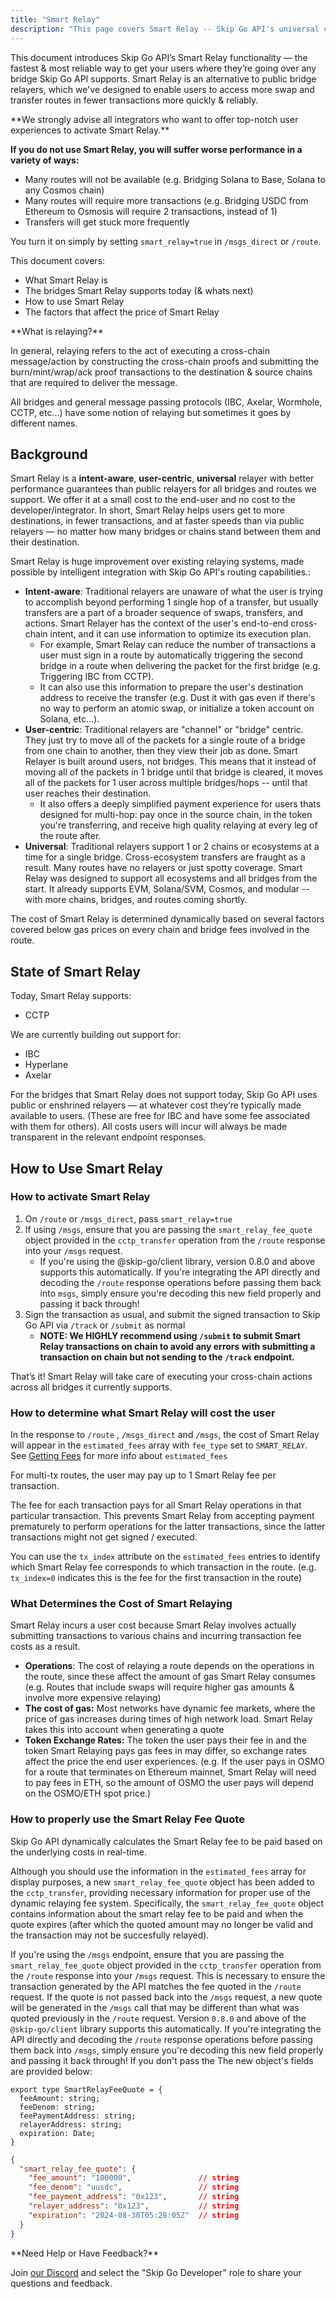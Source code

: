 ```yaml
---
title: "Smart Relay"
description: "This page covers Smart Relay -- Skip Go API's universal cross-chain data & token delivery service"
---
```


This document introduces Skip Go API’s Smart Relay functionality — the fastest & most reliable way to get your users where they’re going over any bridge Skip Go API supports. Smart Relay is an alternative to public bridge relayers, which we've designed to enable users to access more swap and transfer routes in fewer transactions more quickly & reliably.


 <Warning>
 **We strongly advise all integrators who want to offer top-notch user experiences to activate Smart Relay.**
 
 **If you do not use Smart Relay, you will suffer worse performance in a variety of ways:** 
 
 * Many routes will not be available (e.g. Bridging Solana to Base, Solana to any Cosmos chain)
 * Many routes will require more transactions (e.g. Bridging USDC from Ethereum to Osmosis will require 2 transactions, instead of 1)
 * Transfers will get stuck more frequently
 
 You turn it on simply by setting `smart_relay=true` in `/msgs_direct` or `/route`.
</Warning>

This document covers: 

* What Smart Relay is
* The bridges Smart Relay supports today (& whats next)
* How to use Smart Relay
* The factors that affect the price of Smart Relay


 <Info>
 **What is relaying?**
 
 In general, relaying refers to the act of executing a cross-chain message/action by constructing the cross-chain proofs and submitting the burn/mint/wrap/ack proof transactions to the destination & source chains that are required to deliver the message.
 
 All bridges and general message passing protocols (IBC, Axelar, Wormhole, CCTP, etc…) have some notion of relaying but sometimes it goes by different names.
</Info>

## Background

Smart Relay is a **intent-aware**, **user-centric**, **universal** relayer with better performance guarantees than public relayers for all bridges and routes we support. We offer it at a small cost to the end-user and no cost to the developer/integrator. In short, Smart Relay helps users get to more destinations, in fewer transactions, and at faster speeds than via public relayers — no matter how many bridges or chains stand between them and their destination. 

Smart Relay is huge improvement over existing relaying systems, made possible by intelligent integration with Skip Go API's routing capabilities.: 

* **Intent-aware**: Traditional relayers are unaware of what the user is trying to accomplish beyond performing 1 single hop of a transfer, but usually transfers are a part of a broader sequence of swaps, transfers, and actions. Smart Relayer has the context of the user's end-to-end cross-chain intent, and it can use information to optimize its execution plan.  
   * For example, Smart Relay can reduce the number of transactions a user must sign in a route by automatically triggering the second bridge in a route when delivering the packet for the first bridge (e.g. Triggering IBC from CCTP).  
   * It can also use this information to prepare the user's destination address to receive the transfer (e.g. Dust it with gas even if there's no way to perform an atomic swap, or initialize a token account on Solana, etc...).
* **User-centric**: Traditional relayers are "channel" or "bridge" centric. They just try to move all of the packets for a single route of a bridge from one chain to another, then they view their job as done. Smart Relayer is built around users, not bridges. This means that it instead of moving all of the packets in 1 bridge until that bridge is cleared, it moves all of the packets for 1 user across multiple bridges/hops -- until that user reaches their destination.  
   * It also offers a deeply simplified payment experience for users thats designed for multi-hop: pay once in the source chain, in the token you're transferring, and receive high quality relaying at every leg of the route after.
* **Universal**: Traditional relayers support 1 or 2 chains or ecosystems at a time for a single bridge. Cross-ecosystem transfers are fraught as a result. Many routes have no relayers or just spotty coverage. Smart Relay was designed to support all ecosystems and all bridges from the start. It already supports EVM, Solana/SVM, Cosmos, and modular -- with more chains, bridges, and routes coming shortly.

The cost of Smart Relay is determined dynamically based on several factors covered below gas prices on every chain and bridge fees involved in the route.

## State of Smart Relay

Today, Smart Relay supports: 

* CCTP

We are currently building out support for: 

* IBC
* Hyperlane
* Axelar

For the bridges that Smart Relay does not support today, Skip Go API uses public or enshrined relayers — at whatever cost they’re typically made available to users. (These are free for IBC and have some fee associated with them for others). All costs users will incur will always be made transparent in the relevant endpoint responses.

## How to Use Smart Relay

### How to activate Smart Relay

1. On `/route` or `/msgs_direct`, pass `smart_relay=true`
2. If using `/msgs`, ensure that you are passing the `smart_relay_fee_quote` object provided in the `cctp_transfer` operation from the `/route` response into your `/msgs` request. 
   - If you're using the @skip-go/client library, version 0.8.0 and above supports this automatically. If you're integrating the API directly and decoding the `/route` response operations before passing them back into `msgs`, simply ensure you're decoding this new field properly and passing it back through!
3. Sign the transaction as usual, and submit the signed transaction to Skip Go API via `/track` or `/submit` as normal  
   - **NOTE: We HIGHLY recommend using `/submit` to submit Smart Relay transactions on chain to avoid any errors with submitting a transaction on chain but not sending to the `/track` endpoint.**

That’s it! Smart Relay will take care of executing your cross-chain actions across all bridges it currently supports.

### How to determine what Smart Relay will cost the user

In the response to `/route` , `/msgs_direct` and `/msgs`, the cost of Smart Relay will appear in the `estimated_fees` array with `fee_type` set to `SMART_RELAY`. See [Getting Fees](/fe-info) for more info about `estimated_fees`

For multi-tx routes, the user may pay up to 1 Smart Relay fee per transaction. 

The fee for each transaction pays for all Smart Relay operations in that particular transaction. This prevents Smart Relay from accepting payment prematurely to perform operations for the latter transactions, since the latter transactions might not get signed / executed. 

You can use the `tx_index` attribute on the `estimated_fees` entries to identify which Smart Relay fee corresponds to which transaction in the route. (e.g. `tx_index=0` indicates this is the fee for the first transaction in the route)

### What Determines the Cost of Smart Relaying

Smart Relay incurs a user cost because Smart Relay involves actually submitting transactions to various chains and incurring transaction fee costs as a result. 

* **Operations**: The cost of relaying a route depends on the operations in the route, since these affect the amount of gas Smart Relay consumes (e.g. Routes that include swaps will require higher gas amounts & involve more expensive relaying)
* **The cost of gas:** Most networks have dynamic fee markets, where the price of gas increases during times of high network load. Smart Relay takes this into account when generating a quote
* **Token Exchange Rates:** The token the user pays their fee in and the token Smart Relaying pays gas fees in may differ, so exchange rates affect the price the end user experiences. (e.g. If the user pays in OSMO for a route that terminates on Ethereum mainnet, Smart Relay will need to pay fees in ETH, so the amount of OSMO the user pays will depend on the OSMO/ETH spot price.)

### How to properly use the Smart Relay Fee Quote

Skip Go API dynamically calculates the Smart Relay fee to be paid based on the underlying costs in real-time. 

Although you should use the information in the `estimated_fees` array for display purposes, a new `smart_relay_fee_quote` object has been added to the `cctp_transfer`, providing necessary information for proper use of the dynamic relaying fee system. Specifically, the `smart_relay_fee_quote` object contains information about the smart relay fee to be paid and when the quote expires (after which the quoted amount may no longer be valid and the transaction may not be succesfully relayed). 

If you're using the `/msgs` endpoint, ensure that you are passing the `smart_relay_fee_quote` object provided in the `cctp_transfer` operation from the `/route` response into your `/msgs` request. This is necessary to ensure the transaction generated by the API matches the fee quoted in the `/route` request. If the quote is not passed back into the `/msgs` request, a new quote will be generated in the `/msgs` call that may be different than what was quoted previously in the `/route` request. Version `0.8.0` and above of the `@skip-go/client` library supports this automatically. If you're integrating the API directly and decoding the `/route` response operations before passing them back into `/msgs`, simply ensure you're decoding this new field properly and passing it back through! If you don't pass the The new object's fields are provided below:

<CodeGroup>

```text TypeScript
export type SmartRelayFeeQuote = {
  feeAmount: string;
  feeDenom: string;
  feePaymentAddress: string;
  relayerAddress: string;
  expiration: Date;
}
```

```JSON JSON
{
  "smart_relay_fee_quote": {
    "fee_amount": "100000",               // string
    "fee_denom": "uusdc",                 // string
    "fee_payment_address": "0x123",       // string
    "relayer_address": "0x123",           // string
    "expiration": "2024-08-30T05:28:05Z"  // string
  }
}
```

</CodeGroup>

 <Check>
**Need Help or Have Feedback?**
 
Join [our Discord](https://skip.build/discord) and select the "Skip Go Developer" role to share your questions and feedback.
 </Check>